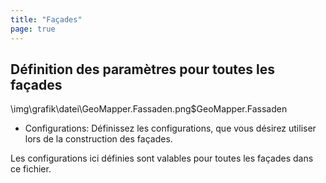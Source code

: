 ```yaml
---
title: "Façades"
page: true
---
```

## D&#233;finition des param&#232;tres pour toutes les fa&#231;ades
<GeoMapper>
<Image>\img\grafik\datei\GeoMapper.Fassaden.png$GeoMapper.Fassaden</Image>

- <Bold> Configurations: </Bold> D&#233;finissez les configurations, que vous d&#233;sirez utiliser lors de la construction des fa&#231;ades. 




<Success>
Les configurations ici d&#233;finies sont valables pour toutes les fa&#231;ades dans ce fichier.
</Success>

</GeoMapper>
